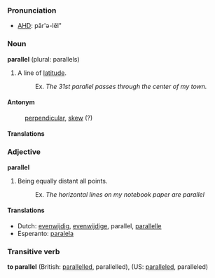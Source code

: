 ===Pronunciation===
*[[w:AHD|AHD]]: păr'ə-lĕl"

===Noun===
'''parallel''' (plural: parallels)

# A line of [[latitude]].
#:Ex. ''The 31st parallel passes through the center of my town.''

====Antonym====
:[[perpendicular]], [[skew]] (?)

====Translations====

===Adjective===
'''parallel'''

# Being equally distant all points.
#:Ex. ''The horizontal lines on my notebook paper are parallel''

====Translations====
*Dutch: [[evenwijdig]], [[evenwijdige]], parallel, [[parallelle]]
*Esperanto: [[paralela]]

===Transitive verb===
'''to parallel''' (British: [[parallelled]], parallelled), (US: [[paralleled]], paralleled)